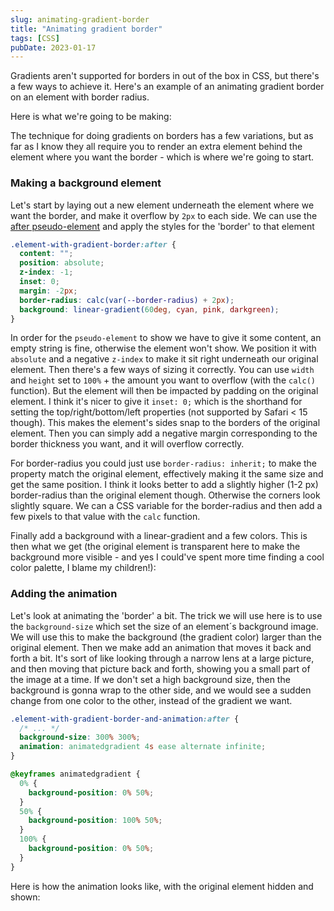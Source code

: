 ```yaml
---
slug: animating-gradient-border
title: "Animating gradient border"
tags: [CSS]
pubDate: 2023-01-17
---
```



Gradients aren't supported for borders in out of the box in CSS, but there's a few ways to achieve it. Here's an example of an animating gradient border on an element with border radius.

Here is what we're going to be making:

<GradientBorder hasForeground isAnimating />

The technique for doing gradients on borders has a few variations, but as far as I know they all require you to render an extra element behind the element where you want the border - which is where we're going to start.

### Making a background element

Let's start by laying out a new element underneath the element where we want the border, and make it overflow by `2px` to each side. We can use the [after pseudo-element](https://developer.mozilla.org/en-US/docs/Web/CSS/::after) and apply the styles for the 'border' to that element

```css
.element-with-gradient-border:after {
  content: "";
  position: absolute;
  z-index: -1;
  inset: 0;
  margin: -2px;
  border-radius: calc(var(--border-radius) + 2px);
  background: linear-gradient(60deg, cyan, pink, darkgreen);
}
```

In order for the `pseudo-element` to show we have to give it some content, an empty string is fine, otherwise the element won't show.
We position it with `absolute` and a negative `z-index` to make it sit right underneath our original element.
Then there's a few ways of sizing it correctly. You can use `width` and `height` set to `100%` + the amount you want to overflow (with the `calc()` function). But the element will then be impacted by padding on the original element. I think it's nicer to give it `inset: 0;` which is the shorthand for setting the top/right/bottom/left properties (not supported by Safari < 15 though). This makes the element's sides snap to the borders of the original element. Then you can simply add a negative margin corresponding to the border thickness you want, and it will overflow correctly.

For border-radius you could just use `border-radius: inherit;` to make the property match the original element, effectively making it the same size and get the same position. I think it looks better to add a slightly higher (1-2 px) border-radius than the original element though. Otherwise the corners look slightly square. We can a CSS variable for the border-radius and then add a few pixels to that value with the `calc` function.

Finally add a background with a linear-gradient and a few colors. This is then what we get (the original element is transparent here to make the background more visible - and yes I could've spent more time finding a cool color palette, I blame my children!):

<GradientBorder />

<div
  className="element-with-gradient-border"
  style={{ backgroundColor: "transparent" }}
></div>

### Adding the animation

Let's look at animating the 'border' a bit. The trick we will use here is to use the `background-size` which set the size of an element´s background image. We will use this to make the background (the gradient color) larger than the original element. Then we make add an animation that moves it back and forth a bit. It's sort of like looking through a narrow lens at a large picture, and then moving that picture back and forth, showing you a small part of the image at a time. If we don't set a high background size, then the background is gonna wrap to the other side, and we would see a sudden change from one color to the other, instead of the gradient we want.

```css
.element-with-gradient-border-and-animation:after {
  /* ... */
  background-size: 300% 300%;
  animation: animatedgradient 4s ease alternate infinite;
}

@keyframes animatedgradient {
  0% {
    background-position: 0% 50%;
  }
  50% {
    background-position: 100% 50%;
  }
  100% {
    background-position: 0% 50%;
  }
}
```

Here is how the animation looks like, with the original element hidden and shown:

<div style={{ display: "flex" }}>
  <GradientBorder isAnimating />
  <GradientBorder hasForeground isAnimating />
</div>

